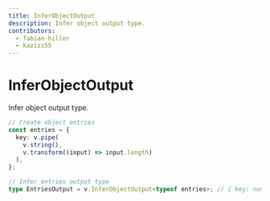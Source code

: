 ```yaml
---
title: InferObjectOutput
description: Infer object output type.
contributors:
  - fabian-hiller
  - kazizi55
---
```


# InferObjectOutput

Infer object output type.

```ts
// Create object entries
const entries = {
  key: v.pipe(
    v.string(),
    v.transform((input) => input.length)
  ),
};

// Infer entries output type
type EntriesOutput = v.InferObjectOutput<typeof entries>; // { key: number }
```
